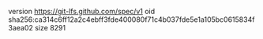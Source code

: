 version https://git-lfs.github.com/spec/v1
oid sha256:ca314c6ff12a2c4ebff3fde400080f71c4b037fde5e1a105bc0615834f3aea02
size 8291

